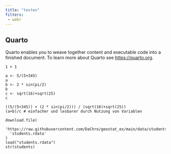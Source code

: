 ```yaml
---
title: "testex"
filters:
 - webr
---
```


## Quarto

Quarto enables you to weave together content and executable code into a finished document. To learn more about Quarto see <https://quarto.org>.

```webr-r
1 + 1
```

```webr-r
a <- 5/(5+345)
a
b <- 2 * sin(pi/2)
b
c <- sqrt(16)+sqrt(25)
c

((5/(5+345)) + (2 * sin(pi/2))) / (sqrt(16)+sqrt(25))
(a+b)/c # einfacher und lesbarer durch Nutzung von Variablen
```

```webr-r
download.file(
  'https://raw.githubusercontent.com/DaChro/geostat_ex/main/data/students.rdata',
  'students.rdata'
)
load("students.rdata")
str(students)
```
